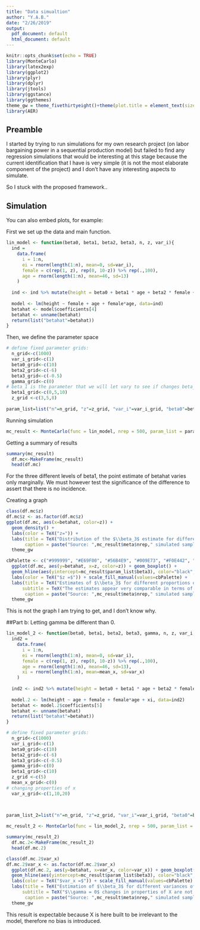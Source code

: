 ```yaml
---
title: "Data simualtion"
author: "Y.A.B."
date: "2/26/2019"
output:
  pdf_document: default
  html_document: default
---
```


```r
knitr::opts_chunk$set(echo = TRUE)
library(MonteCarlo)
library(latex2exp)
library(ggplot2)
library(plyr)
library(dplyr)
library(jtools)
library(ggstance)
library(ggthemes)
theme_gw = theme_fivethirtyeight()+theme(plot.title = element_text(size=13, face="bold",margin = margin(10,0,10,0)))
library(AER)

```

## Preamble
I started by trying to run simulations for my own research project (on labor bargaining power in a sequential production model) but failed to find any regression simulations that would be interesting at this stage because the current identification that I have is very simple (it is not the most elaborate component of the project) and I don't have any interesting aspects to simulate. 

So I stuck with the proposed framework.. 

## Simulation 

You can also embed plots, for example:

First we set up the data and main function. 

```r
lin_model <- function(beta0, beta1, beta2, beta3, n, z, var_i){
  ind = 
    data.frame(
      i = 1:n,
      ei = rnorm(length(1:n), mean=0, sd=var_i),
      female = c(rep(1, z), rep(0, 10-z)) %>% rep(.,100),
      age = rnorm(length(1:n), mean=46, sd=13)
    )
  
  ind <- ind %>% mutate(height = beta0 + beta1 * age + beta2 * female + beta3 *age*female + ei)
  
  model <- lm(height ~ female + age + female*age, data=ind)
  betahat <- model$coefficients[4]
  betahat <- unname(betahat)
  return(list("betahat"=betahat))
}
```

Then, we define the parameter space 
```r
# define fixed parameter grids:
  n_grid<-c(1000)
  var_i_grid<-c(1)
  beta0_grid<-c(10)
  beta2_grid<-c(-6)
  beta3_grid<-c(-0.5)
  gamma_grid<-c(0)
# beta_1 is the parameter that we will let vary to see if changes beta_3 so we specify a grid for beta1 
  beta1_grid<-c(0,5,10)
  z_grid <-c(3,5,8)
  
param_list=list("n"=n_grid, "z"=z_grid, "var_i"=var_i_grid, "beta0"=beta0_grid, "beta1"=beta1_grid, "beta2"=beta2_grid, "beta3"=beta3_grid)
``` 

Running simulation 

```r
mc_result <- MonteCarlo(func = lin_model, nrep = 500, param_list = param_list)
```

Getting a summary of results 

```r
summary(mc_result)
  df.mc<-MakeFrame(mc_result)
  head(df.mc)
```

For the three different levels of beta1, the point estimate of betahat varies only marginally. We must however test the significance of the difference to assert that there is no incidence.  

Creating a graph 
```r
class(df.mc$z)
df.mc$z <- as.factor(df.mc$z)
ggplot(df.mc, aes(x=betahat, color=z)) + 
  geom_density() +
  labs(color = TeX("z=")) + 
  labs(title = TeX("Distribution of the $\\beta_3$ estimate for different levels of gender mixity"),
       caption = paste("Source: ",mc_result$meta$nrep," simulated samples of n=",n_grid,", with true coefficient of interest = -0.5")) +
  theme_gw
```

```r
cbPalette <- c("#999999", "#E69F00", "#56B4E9", "#009E73", "#F0E442", "#0072B2", "#D55E00", "#CC79A7")
  ggplot(df.mc, aes(y=betahat, x=z, color=z)) + geom_boxplot() +
  geom_hline(aes(yintercept=mc_result$param_list$beta3), color="black", linetype="solid", size=.5) +
  labs(color = TeX("$z =$")) + scale_fill_manual(values=cbPalette) +
  labs(title = TeX("Estimates of $\\beta_3$ for different proportions of gender mixity"),
      subtitle = TeX("The estimates appear very comparable in terms of mean, but the precision varies a little"),
       caption = paste("Source: ",mc_result$meta$nrep," simulated samples of n=",n_grid,", with true coefficient of interest = -0.5")) +
  theme_gw
```

This is not the graph I am trying to get, and I don't know why. 


##Part b: Letting gamma be different than 0. 

```r
lin_model_2 <- function(beta0, beta1, beta2, beta3, gamma, n, z, var_i, var_x, mean_x){
  ind2 = 
    data.frame(
      i = 1:n,
      ei = rnorm(length(1:n), mean=0, sd=var_i),
      female = c(rep(1, z), rep(0, 10-z)) %>% rep(.,100),
      age = rnorm(length(1:n), mean=46, sd=13),
      xi = rnorm(length(1:n), mean=mean_x, sd=var_x)
    )
  
  ind2 <- ind2 %>% mutate(height = beta0 + beta1 * age + beta2 * female + beta3 *age*female + gamma*xi + ei)
  
  model.2 <- lm(height ~ age + female + female*age + xi, data=ind2)
  betahat <- model.2$coefficients[5]
  betahat <- unname(betahat)
  return(list("betahat"=betahat))
}
```

```r
# define fixed parameter grids:
  n_grid<-c(1000)
  var_i_grid<-c(1)
  beta0_grid<-c(10)
  beta2_grid<-c(-6)
  beta3_grid<-c(-0.5)
  gamma_grid<-c(0)
  beta1_grid<-c(10)
  z_grid <-c(5)
  mean_x_grid<-c(0)
# changing properties of x 
  var_x_grid<-c(1,10,20)
  

  
param_list_2=list("n"=n_grid, "z"=z_grid, "var_i"=var_i_grid, "beta0"=beta0_grid, "beta1"=beta1_grid, "beta2"=beta2_grid, "beta3"=beta3_grid, "var_x"=var_x_grid, "gamma"=gamma_grid, "mean_x"=mean_x_grid)
``` 

```r
mc_result_2 <- MonteCarlo(func = lin_model_2, nrep = 500, param_list = param_list_2)
```

```r
summary(mc_result_2)
  df.mc.2<-MakeFrame(mc_result_2)
  head(df.mc.2)
```

```r
class(df.mc.2$var_x) 
df.mc.2$var_x <- as.factor(df.mc.2$var_x)
  ggplot(df.mc.2, aes(y=betahat, x=var_x, color=var_x)) + geom_boxplot() +
  geom_hline(aes(yintercept=mc_result$param_list$beta3), color="black", linetype="solid", size=.5) +
  labs(color = TeX("$var_x =$")) + scale_fill_manual(values=cbPalette) +
  labs(title = TeX("Estimation of $\\beta_3$ for different variances of X"),
      subtitle = TeX("$\\gamma = 0$ changes in properties of X are not relevant to estimation of $\\beta_3$"),
       caption = paste("Source: ",mc_result$meta$nrep," simulated samples of n=",n_grid,", with true coefficient of interest = -0.5")) +
  theme_gw
```

This result is expectable because X is here built to be irrelevant to the model, therefore no bias is introduced. 